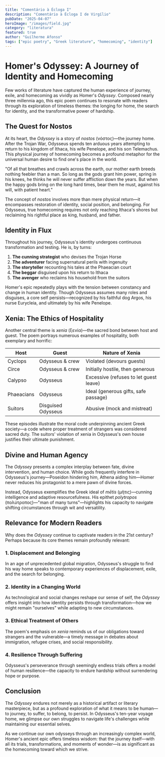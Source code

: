 ```yaml
---
title: "Comentário à Écloga I"
description: "Comentário à Écloga I de Virgílio"
pubDate: "2025-04-07"
heroImage: "/images/field.jpg"
category: "literatura"
featured: true
author: "Guilherme Afonso"
tags: ["epic poetry", "Greek literature", "homecoming", "identity"]
---
```


# Homer's Odyssey: A Journey of Identity and Homecoming

Few works of literature have captured the human experience of journey, exile, and homecoming as vividly as Homer's _Odyssey_. Composed nearly three millennia ago, this epic poem continues to resonate with readers through its exploration of timeless themes: the longing for home, the search for identity, and the transformative power of hardship.

## The Quest for Nostos

At its heart, the _Odyssey_ is a story of _nostos_ (νόστος)—the journey home. After the Trojan War, Odysseus spends ten arduous years attempting to return to his kingdom of Ithaca, his wife Penelope, and his son Telemachus. This physical journey of homecoming becomes a profound metaphor for the universal human desire to find one's place in the world.

<div class="ancient-quote">
"Of all that breathes and crawls across the earth,
our mother earth breeds nothing feebler than a man.
So long as the gods grant him power, spring in his knees,
he thinks he will never suffer affliction down the years.
But when the happy gods bring on the long hard times,
bear them he must, against his will, with patient heart."
</div>

The concept of _nostos_ involves more than mere physical return—it encompasses restoration of identity, social position, and belonging. For Odysseus, true homecoming requires not only reaching Ithaca's shores but reclaiming his rightful place as king, husband, and father.

## Identity in Flux

Throughout his journey, Odysseus's identity undergoes continuous transformation and testing. He is, by turns:

1. **The cunning strategist** who devises the Trojan Horse
2. **The adventurer** facing supernatural perils with ingenuity
3. **The storyteller** recounting his tales at the Phaeacian court
4. **The beggar** disguised upon his return to Ithaca
5. **The avenger** who reclaims his household from the suitors

Homer's epic repeatedly plays with the tension between constancy and change in human identity. Though Odysseus assumes many roles and disguises, a core self persists—recognized by his faithful dog Argos, his nurse Eurycleia, and ultimately by his wife Penelope.

## Xenia: The Ethics of Hospitality

Another central theme is _xenia_ (ξενία)—the sacred bond between host and guest. The poem portrays numerous examples of hospitality, both exemplary and horrific:

| Host | Guest | Nature of Xenia |
|------|-------|-----------------|
| Cyclops | Odysseus & crew | Violated (devours guests) |
| Circe | Odysseus & crew | Initially hostile, then generous |
| Calypso | Odysseus | Excessive (refuses to let guest leave) |
| Phaeacians | Odysseus | Ideal (generous gifts, safe passage) |
| Suitors | Disguised Odysseus | Abusive (mock and mistreat) |

These episodes illustrate the moral code underpinning ancient Greek society—a code where proper treatment of strangers was considered sacred duty. The suitors' violation of xenia in Odysseus's own house justifies their ultimate punishment.

## Divine and Human Agency

The _Odyssey_ presents a complex interplay between fate, divine intervention, and human choice. While gods frequently interfere in Odysseus's journey—Poseidon hindering him, Athena aiding him—Homer never reduces his protagonist to a mere pawn of divine forces.

Instead, Odysseus exemplifies the Greek ideal of _mētis_ (μῆτις)—cunning intelligence and adaptive resourcefulness. His epithet _polytropos_ (πολύτροπος)—"man of many turns"—highlights his capacity to navigate shifting circumstances through wit and versatility.

## Relevance for Modern Readers

Why does the _Odyssey_ continue to captivate readers in the 21st century? Perhaps because its core themes remain profoundly relevant:

### 1. Displacement and Belonging

In an age of unprecedented global migration, Odysseus's struggle to find his way home speaks to contemporary experiences of displacement, exile, and the search for belonging.

### 2. Identity in a Changing World

As technological and social changes reshape our sense of self, the _Odyssey_ offers insight into how identity persists through transformation—how we might remain "ourselves" while adapting to new circumstances.

### 3. Ethical Treatment of Others

The poem's emphasis on _xenia_ reminds us of our obligations toward strangers and the vulnerable—a timely message in debates about immigration, refugee crises, and social responsibility.

### 4. Resilience Through Suffering

Odysseus's perseverance through seemingly endless trials offers a model of human resilience—the capacity to endure hardship without surrendering hope or purpose.

## Conclusion

The _Odyssey_ endures not merely as a historical artifact or literary masterpiece, but as a profound exploration of what it means to be human—to journey, to suffer, to belong, to persist. In Odysseus's ten-year voyage home, we glimpse our own struggles to navigate life's challenges while maintaining our essential selves.

As we continue our own odysseys through an increasingly complex world, Homer's ancient epic offers timeless wisdom: that the journey itself—with all its trials, transformations, and moments of wonder—is as significant as the homecoming toward which we strive.
